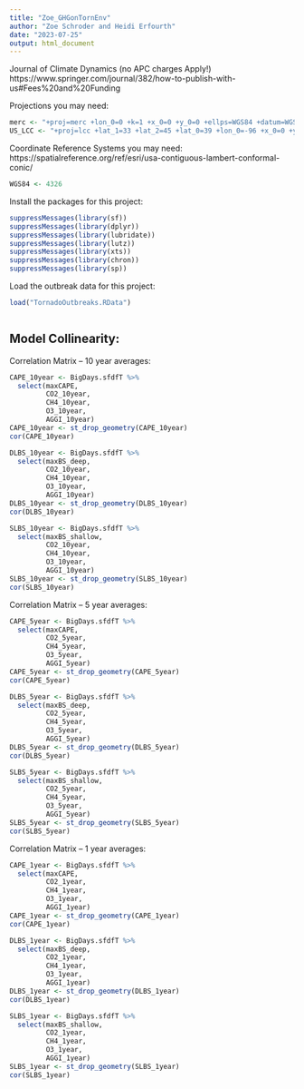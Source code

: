 ```yaml
---
title: "Zoe_GHGonTornEnv"
author: "Zoe Schroder and Heidi Erfourth"
date: "2023-07-25"
output: html_document
---
```


Journal of Climate Dynamics (no APC charges Apply!)
https://www.springer.com/journal/382/how-to-publish-with-us#Fees%20and%20Funding 

Projections you may need: 
```r
merc <- "+proj=merc +lon_0=0 +k=1 +x_0=0 +y_0=0 +ellps=WGS84 +datum=WGS84 +units=m +no_defs"
US_LCC <- "+proj=lcc +lat_1=33 +lat_2=45 +lat_0=39 +lon_0=-96 +x_0=0 +y_0=0 +ellps=GRS80 +datum=NAD83 +units=m no_defs"
```

Coordinate Reference Systems you may need:
https://spatialreference.org/ref/esri/usa-contiguous-lambert-conformal-conic/
```r
WGS84 <- 4326
```

Install the packages for this project: 
```r
suppressMessages(library(sf))
suppressMessages(library(dplyr))
suppressMessages(library(lubridate))
suppressMessages(library(lutz))
suppressMessages(library(xts))
suppressMessages(library(chron))
suppressMessages(library(sp))
```

Load the outbreak data for this project: 
```r
load("TornadoOutbreaks.RData")
```

```r

```



## Model Collinearity: 

Correlation Matrix -- 10 year averages: 
```r
CAPE_10year <- BigDays.sfdfT %>%
  select(maxCAPE, 
         CO2_10year,
         CH4_10year, 
         O3_10year,
         AGGI_10year)
CAPE_10year <- st_drop_geometry(CAPE_10year)
cor(CAPE_10year)
```

```r
DLBS_10year <- BigDays.sfdfT %>%
  select(maxBS_deep, 
         CO2_10year,
         CH4_10year, 
         O3_10year,
         AGGI_10year)
DLBS_10year <- st_drop_geometry(DLBS_10year)
cor(DLBS_10year)
```

```r
SLBS_10year <- BigDays.sfdfT %>%
  select(maxBS_shallow, 
         CO2_10year,
         CH4_10year, 
         O3_10year,
         AGGI_10year)
SLBS_10year <- st_drop_geometry(SLBS_10year)
cor(SLBS_10year)
```

Correlation Matrix -- 5 year averages: 
```r
CAPE_5year <- BigDays.sfdfT %>%
  select(maxCAPE, 
         CO2_5year, 
         CH4_5year, 
         O3_5year, 
         AGGI_5year)
CAPE_5year <- st_drop_geometry(CAPE_5year)
cor(CAPE_5year)
```

```r
DLBS_5year <- BigDays.sfdfT %>%
  select(maxBS_deep, 
         CO2_5year, 
         CH4_5year, 
         O3_5year, 
         AGGI_5year)
DLBS_5year <- st_drop_geometry(DLBS_5year)
cor(DLBS_5year)
```

```r
SLBS_5year <- BigDays.sfdfT %>%
  select(maxBS_shallow, 
         CO2_5year, 
         CH4_5year, 
         O3_5year, 
         AGGI_5year)
SLBS_5year <- st_drop_geometry(SLBS_5year)
cor(SLBS_5year)
```

Correlation Matrix -- 1 year averages: 
```r
CAPE_1year <- BigDays.sfdfT %>%
  select(maxCAPE, 
         CO2_1year,
         CH4_1year, 
         O3_1year,
         AGGI_1year)
CAPE_1year <- st_drop_geometry(CAPE_1year)
cor(CAPE_1year)
```

```r
DLBS_1year <- BigDays.sfdfT %>%
  select(maxBS_deep, 
         CO2_1year, 
         CH4_1year, 
         O3_1year, 
         AGGI_1year)
DLBS_1year <- st_drop_geometry(DLBS_1year)
cor(DLBS_1year)
```

```r
SLBS_1year <- BigDays.sfdfT %>%
  select(maxBS_shallow, 
         CO2_1year, 
         CH4_1year, 
         O3_1year, 
         AGGI_1year)
SLBS_1year <- st_drop_geometry(SLBS_1year)
cor(SLBS_1year)
```
